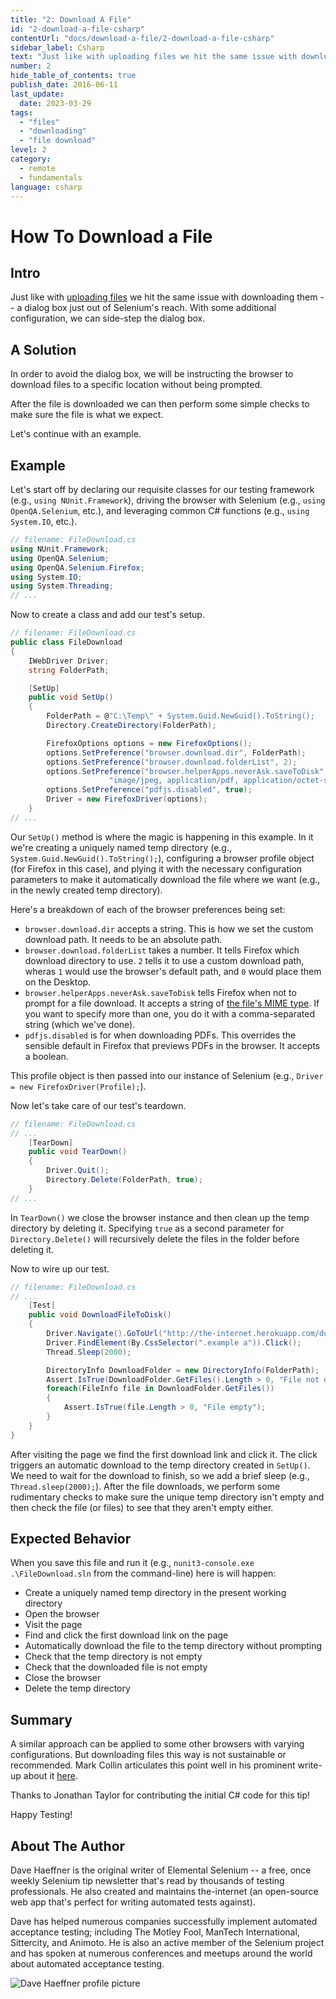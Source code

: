 ```yaml
---
title: "2: Download A File"
id: "2-download-a-file-csharp"
contentUrl: "docs/download-a-file/2-download-a-file-csharp"
sidebar_label: Csharp
text: "Just like with uploading files we hit the same issue with downloading them a dialog box just out of Selenium's reach. With some additional configuration, we can side-step the dialog box."
number: 2
hide_table_of_contents: true
publish_date: 2016-06-11
last_update:
  date: 2023-03-29
tags:
  - "files"
  - "downloading"
  - "file download"
level: 2
category:
  - remote
  - fundamentals
language: csharp
---
```


# How To Download a File

## Intro

Just like with [uploading files](/docs/how-to-upload-a-file/) we hit the same issue with downloading them -- a dialog box
just out of Selenium's reach. With some additional configuration, we can side-step the dialog box.

## A Solution

In order to avoid the dialog box, we will be instructing the browser to download files to a specific location without being prompted.

After the file is downloaded we can then perform some simple checks to make sure the file is what we expect.

Let's continue with an example.

## Example

Let's start off by declaring our requisite classes for our testing framework (e.g., `using NUnit.Framework`), driving the browser with Selenium (e.g., `using OpenQA.Selenium`, etc.), and leveraging common C# functions (e.g., `using System.IO`, etc.).

```csharp
// filename: FileDownload.cs
using NUnit.Framework;
using OpenQA.Selenium;
using OpenQA.Selenium.Firefox;
using System.IO;
using System.Threading;
// ...
```

Now to create a class and add our test's setup.

```csharp
// filename: FileDownload.cs
public class FileDownload
{
    IWebDriver Driver;
    string FolderPath;

    [SetUp]
    public void SetUp()
    {
        FolderPath = @"C:\Temp\" + System.Guid.NewGuid().ToString();
        Directory.CreateDirectory(FolderPath);

        FirefoxOptions options = new FirefoxOptions();
        options.SetPreference("browser.download.dir", FolderPath);
        options.SetPreference("browser.download.folderList", 2);
        options.SetPreference("browser.helperApps.neverAsk.saveToDisk",
                      "image/jpeg, application/pdf, application/octet-stream");
        options.SetPreference("pdfjs.disabled", true);
        Driver = new FirefoxDriver(options);
    }
// ...
```

Our `SetUp()` method is where the magic is happening in this example. In it we're creating a uniquely named temp directory (e.g., `System.Guid.NewGuid().ToString();`), configuring a browser profile object (for Firefox in this case), and plying it with the necessary configuration parameters to make it automatically download the file where we want (e.g., in the newly created temp directory).

Here's a breakdown of each of the browser preferences being set:

- `browser.download.dir` accepts a string. This is how we set the custom download path. It needs to be an absolute path.
- `browser.download.folderList` takes a number. It tells Firefox which download directory to use. `2` tells it to use a custom download path, wheras `1` would use the browser's default path, and `0` would place them on the Desktop.
- `browser.helperApps.neverAsk.saveToDisk` tells Firefox when not to prompt for a file download. It accepts a string of [the file's MIME type](http://en.wikipedia.org/wiki/Internet_media_type). If you want to specify more than one, you do it with a comma-separated string (which we've done).
- `pdfjs.disabled` is for when downloading PDFs. This overrides the sensible default in Firefox that previews PDFs in the browser. It accepts a boolean.

This profile object is then passed into our instance of Selenium (e.g., `Driver = new FirefoxDriver(Profile);`).

Now let's take care of our test's teardown.

```csharp
// filename: FileDownload.cs
// ...
    [TearDown]
    public void TearDown()
    {
        Driver.Quit();
        Directory.Delete(FolderPath, true);
    }
// ...
```

In `TearDown()` we close the browser instance and then clean up the temp directory by deleting it. Specifying `true` as a second parameter for `Directory.Delete()` will recursively delete the files in the folder before deleting it.

Now to wire up our test.

```csharp
// filename: FileDownload.cs
// ...
    [Test]
    public void DownloadFileToDisk()
    {
        Driver.Navigate().GoToUrl("http://the-internet.herokuapp.com/download");
        Driver.FindElement(By.CssSelector(".example a")).Click();
        Thread.Sleep(2000);

        DirectoryInfo DownloadFolder = new DirectoryInfo(FolderPath);
        Assert.IsTrue(DownloadFolder.GetFiles().Length > 0, "File not downloaded");
        foreach(FileInfo file in DownloadFolder.GetFiles())
        {
            Assert.IsTrue(file.Length > 0, "File empty");
        }
    }
}
```

After visiting the page we find the first download link and click it. The click triggers an automatic download to the temp directory created in `SetUp()`. We need to wait for the download to finish, so we add a brief sleep (e.g., `Thread.sleep(2000);`). After the file downloads, we perform some rudimentary checks to make sure the unique temp directory isn't empty and then check the file (or files) to see that they aren't empty either.

## Expected Behavior

When you save this file and run it (e.g., `nunit3-console.exe .\FileDownload.sln` from the command-line) here is will happen:

- Create a uniquely named temp directory in the present working directory
- Open the browser
- Visit the page
- Find and click the first download link on the page
- Automatically download the file to the temp directory without prompting
- Check that the temp directory is not empty
- Check that the downloaded file is not empty
- Close the browser
- Delete the temp directory

## Summary

A similar approach can be applied to some other browsers with varying configurations. But downloading files this way is not sustainable or recommended. Mark Collin articulates this point well in his prominent write-up about it [here](http://ardesco.lazerycode.com/index.php/2012/07/how-to-download-files-with-selenium-and-why-you-shouldnt/).

Thanks to Jonathan Taylor for contributing the initial C# code for this tip!

Happy Testing!

## About The Author

Dave Haeffner is the original writer of Elemental Selenium -- a free, once weekly Selenium tip newsletter that's read by
thousands of testing professionals. He also created and maintains the-internet (an open-source web app that's perfect
for writing automated tests against).

Dave has helped numerous companies successfully implement automated acceptance testing; including The Motley Fool,
ManTech International, Sittercity, and Animoto. He is also an active member of the Selenium project and has spoken at
numerous conferences and meetups around the world about automated acceptance testing.

![Dave Haeffner profile picture](/img/authors/dave-haeffner.jpeg#author-img 'a title')
